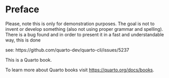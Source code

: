 # Preface {.unnumbered}

Please, note this is only for demonstration purposes. The goal is not to invent or develop something (also not using proper grammar and spelling). There is a bug found and in order to present it in a fast and understandable way, this is done

see: https://github.com/quarto-dev/quarto-cli/issues/5237

This is a Quarto book.

To learn more about Quarto books visit <https://quarto.org/docs/books>.
